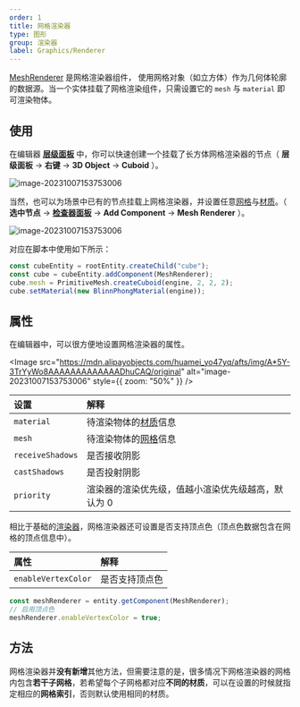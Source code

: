 ```yaml
---
order: 1
title: 网格渲染器
type: 图形
group: 渲染器
label: Graphics/Renderer
---
```


[MeshRenderer](/apis/core/#MeshRenderer) 是网格渲染器组件， 使用网格对象（如立方体）作为几何体轮廓的数据源。当一个实体挂载了网格渲染组件，只需设置它的 `mesh` 与 `material` 即可渲染物体。

<Playground href="/embed/scene-basic" />

## 使用

在编辑器 **[层级面板](/docs/interface/hierarchy)** 中，你可以快速创建一个挂载了长方体网格渲染器的节点（ **层级面板** -> **右键** -> **3D Object** -> **Cuboid** ）。

<img src="https://mdn.alipayobjects.com/huamei_yo47yq/afts/img/A*Pca9RZvOsNMAAAAAAAAAAAAADhuCAQ/original" alt="image-20231007153753006"  />

当然，也可以为场景中已有的节点挂载上网格渲染器，并设置任意[网格](/docs/graphics/mesh/mesh/)与[材质](/docs/graphics/material/material/)。（ **选中节点** -> **[检查器面板](/docs/interface/inspector)** -> **Add Component** -> **Mesh Renderer** ）。

<img src="https://mdn.alipayobjects.com/huamei_yo47yq/afts/img/A*UHfjTYk0b4sAAAAAAAAAAAAADhuCAQ/original" alt="image-20231007153753006"  />

对应在脚本中使用如下所示：

```typescript
const cubeEntity = rootEntity.createChild("cube");
const cube = cubeEntity.addComponent(MeshRenderer);
cube.mesh = PrimitiveMesh.createCuboid(engine, 2, 2, 2);
cube.setMaterial(new BlinnPhongMaterial(engine));
```

## 属性

在编辑器中，可以很方便地设置网格渲染器的属性。

<Image src="https://mdn.alipayobjects.com/huamei_yo47yq/afts/img/A*5Y-3TrYyWo8AAAAAAAAAAAAADhuCAQ/original" alt="image-20231007153753006" style={{ zoom: "50%" }} />

| 设置             | 解释                                               |
| :--------------- | :------------------------------------------------- |
| `material`       | 待渲染物体的[材质](/docs/graphics/material/material/)信息   |
| `mesh`           | 待渲染物体的[网格](/docs/graphics/mesh/mesh/)信息       |
| `receiveShadows` | 是否接收阴影                                       |
| `castShadows`    | 是否投射阴影                                       |
| `priority`       | 渲染器的渲染优先级，值越小渲染优先级越高，默认为 0 |

相比于基础的[渲染器](/docs/graphics/renderer/renderer/)，网格渲染器还可设置是否支持顶点色（顶点色数据包含在网格的顶点信息中）。

| 属性                | 解释           |
| :------------------ | :------------- |
| `enableVertexColor` | 是否支持顶点色 |

```typescript
const meshRenderer = entity.getComponent(MeshRenderer);
// 启用顶点色
meshRenderer.enableVertexColor = true;
```

## 方法

网格渲染器并**没有新增**其他方法，但需要注意的是，很多情况下网格渲染器的网格内包含**若干子网格**，若希望每个子网格都对应**不同的材质**，可以在设置的时候就指定相应的**网格索引**，否则默认使用相同的材质。
